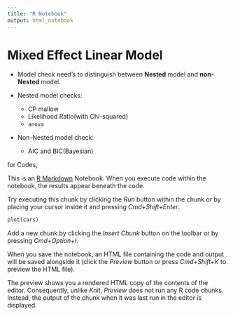 ```yaml
---
title: "R Notebook"
output: html_notebook
---
```


# Mixed Effect Linear Model

* Model check need's to distinguish between **Nested** model and **non-Nested** model.

* Nested model checks:
  + CP mallow
  + Likelihood Ratio(with Chi-squared)
  + `anova`
  
* Non-Nested model check:
  + AIC and BIC(Bayesian)
  
for Codes, 


This is an [R Markdown](http://rmarkdown.rstudio.com) Notebook. When you execute code within the notebook, the results appear beneath the code. 

Try executing this chunk by clicking the *Run* button within the chunk or by placing your cursor inside it and pressing *Cmd+Shift+Enter*. 

```r
plot(cars)
```

Add a new chunk by clicking the *Insert Chunk* button on the toolbar or by pressing *Cmd+Option+I*.

When you save the notebook, an HTML file containing the code and output will be saved alongside it (click the *Preview* button or press *Cmd+Shift+K* to preview the HTML file). 

The preview shows you a rendered HTML copy of the contents of the editor. Consequently, unlike *Knit*, *Preview* does not run any R code chunks. Instead, the output of the chunk when it was last run in the editor is displayed.


